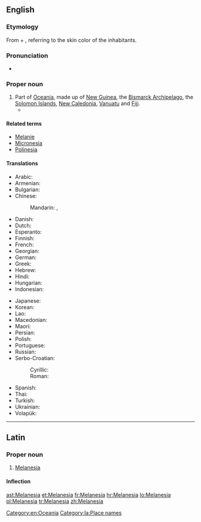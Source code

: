 ==English==
{{wikipedia}}

===Etymology===
From {{etyl|grc|en}} {{term|μέλας||dark|sc=polytonic|tr=melas|lang=grc}} + {{term|νῆσος||island|sc=polytonic|tr=nēsos|lang=grc}}, referring to the skin color of the inhabitants.

===Pronunciation===
* {{a|US}} {{rhymes|iːʒə}}

===Proper noun===
{{en-proper noun}}

# Part of [[Oceania]], made up of [[New Guinea]], the [[Bismarck Archipelago]], the [[Solomon Islands]], [[New Caledonia]], [[Vanuatu]] and [[Fiji]].
#* {{quote-journal
|passage=My job, then, is that of a cultural and religious broker of sorts, co-opting '''Melanesia''' to serve as a stimulus to thought in Le Moyne classrooms.
|page=315
|title=Thinking and teaching with the indigenous traditions of Melanesia
|journal=Beyond primitivism: indigenous religious traditions and modernity
|author=Mary N. MacDonald
|publisher=Routledge
|year=2004
|isbn=041527320X}}

====Related terms====
* [[Melanie]]
* [[Micronesia]]
* [[Polinesia]]

====Translations====
{{trans-top|part of Oceania}}
* Arabic: {{t-|ar|ميلانيزيا|f|tr=milaaniizya|sc=Arab}}
* Armenian: {{t-|hy|Մելանեզիա|tr=Melanezia}}
* Bulgarian: {{t-|bg|Меланезия|f|tr=Melanézija|sc=Cyrl}}
* Chinese:
*: Mandarin: {{t-|cmn|美拉尼西亞|sc=Hani}}, {{t-|cmn|美拉尼西亚|tr=Měilāníxīyà|sc=Hani}}
* Danish: {{t+|da|Melanesien|p}}
* Dutch: {{t-|nl|Melanesië}}
* Esperanto: {{t-|eo|Melanezio}}
* Finnish: {{t-|fi|Melanesia}}
* French: {{t+|fr|Mélanésie|f}}
* Georgian: {{t-|ka|მელანეზია|tr=melanezia|sc=Geor}}
* German: {{t-|de|Melanesien|n}}
* Greek: {{t-|el|Μελανησία|f|tr=Melanesía|sc=Grek}}
* Hebrew: {{t-|he|מלנזיה|sc=Hebr}}
* Hindi: {{t-|hi|मॅलानिशिया|tr=melāniśiyā|sc=Deva}}
* Hungarian: {{t-|hu|Melanézia}}
* Indonesian: {{t-|id|Melenasia}}
{{trans-mid}}
* Japanese: {{t-|ja|メラネシア|tr=Meraneshia}}
* Korean: {{t-|ko|멜라네시아|tr=Mellanesia|sc=Kore}}
* Lao: {{t-|lo|ເມລາເນເຊຍ|sc=Laoo}}
* Macedonian: {{t-|mk|Меланезија|f|tr=Melanézija}}
* Maori: {{t-|mi|Meranihia}}
* Persian: {{t+|fa|ملانزی|sc=fa-Arab}}
* Polish: {{t+|pl|Melanezja|f}}
* Portuguese: {{t-|pt|Melanésia|f}}
* Russian: {{t-|ru|Меланезия|f|tr=Melanézija}}
* Serbo-Croatian:
*: Cyrillic: {{t-|sh|Меланезија|f}}
*: Roman: {{t-|sh|Melanezija|f}}
* Spanish: {{t-|es|Melanesia|f}}
* Thai: {{t-|th|เมลานีเซีย|tr=maylaaneesia}}
* Turkish: {{t+|tr|Melanezya}}
* Ukrainian: {{t-|uk|Меланезія|f|tr=Melanézija|sc=Cyrl}}
* Volapük: {{t+|vo|Bläga-Seanuäns}}
{{trans-bottom}}

[[Category:en:Oceania]]

----

==Latin==
{{wikipedia|lang=la}}

===Proper noun===
{{la-proper noun|Melanesia|Melanesiae|Melanesiae|f|first}}

# [[#English|Melanesia]]

====Inflection====
{{la-decl-1st-loc|Melanesi}}

[[Category:la:Place names]]

[[ast:Melanesia]]
[[et:Melanesia]]
[[fr:Melanesia]]
[[hr:Melanesia]]
[[lo:Melanesia]]
[[pl:Melanesia]]
[[tr:Melanesia]]
[[zh:Melanesia]]